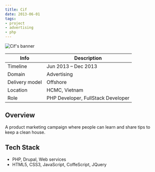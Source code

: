```yaml
---
title: Cif
date: 2013-06-01
tags:
- project
- advertising
- php
---
```


![Cif's banner](./banner.jpg)

Info | Description
---|------------
Timeline | Jun 2013 – Dec 2013
Domain | Advertising
Delivery model | Offshore
Location | HCMC, Vietnam
Role | PHP Developer, FullStack Developer

## Overview
A product marketing campaign where people can learn and share tips to keep a clean house.

## Tech Stack
- PHP, Drupal, Web services
- HTML5, CSS3, JavaScript, CoffeScript, JQuery
